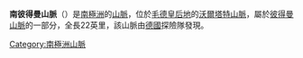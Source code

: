 '''南彼得曼山脈'''（{{lang-de|Südliche Petermannkette}}）是[[南極洲|南極洲]]的[[山脈|山脈]]，位於[[毛德皇后地|毛德皇后地]]的[[沃爾塔特山脈|沃爾塔特山脈]]，屬於[[彼得曼山脈|彼得曼山脈]]的一部分，全長22英里，該山脈由[[德國|德國]]探險隊發現。

{{Antarctica-geo-stub}}
[[Category:南極洲山脈|Category:南極洲山脈]]
